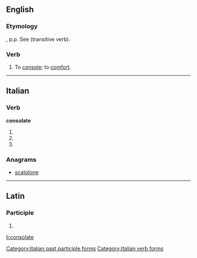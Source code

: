 ==English==

===Etymology===
{{etyl|la|en}} {{lena}} {{term|consolatus}}, p.p. See {{term|console}} (transitive verb).

===Verb===
{{en-verb|consolat|ed}}

# {{context|obsolete|lang=en}} To [[console]]; to [[comfort]].
#: {{rfquotek|Shakespeare}}

{{Webster 1913}}

----

==Italian==

===Verb===
'''consolate'''

# {{conjugation of|consolare||2|p|pres|ind|lang=it}}
# {{conjugation of|consolare||2|p|imp|lang=it}}
# {{feminine plural of|consolato|lang=it}}

===Anagrams===
* [[scatolone#Italian|scatolone]]

[[Category:Italian past participle forms]]
[[Category:Italian verb forms]]

----

==Latin==

===Participle===
{{la-part-form|cōnsōlāte}}

# {{inflection of|consolatus|cōnsōlātus|voc|m|s|lang=la}}


[[li:consolate]]